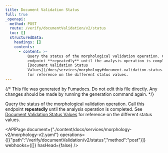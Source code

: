 ```yaml
---
title: Document Validation Status
full: true
_openapi:
  method: POST
  route: /verify/documentValidation/v2/status
  toc: []
  structuredData:
    headings: []
    contents:
      - content: >-
          Query the status of the morphological validation operation. Call this
          endpoint **repeatedly** until the analysis operation is completed. See
          [Document Validation Status
          Values](/docs/services/morphology#document-validation-status-values)
          for reference on the different status values.
---
```


{/* This file was generated by Fumadocs. Do not edit this file directly. Any changes should be made by running the generation command again. */}

Query the status of the morphological validation operation. Call this endpoint **repeatedly** until the analysis operation is completed. See [Document Validation Status Values](/docs/services/morphology#document-validation-status-values) for reference on the different status values.

<APIPage document={"./content/docs/services/morphology-v2/morphology-v2.yaml"} operations={[{"path":"/verify/documentValidation/v2/status","method":"post"}]} webhooks={[]} hasHead={false} />